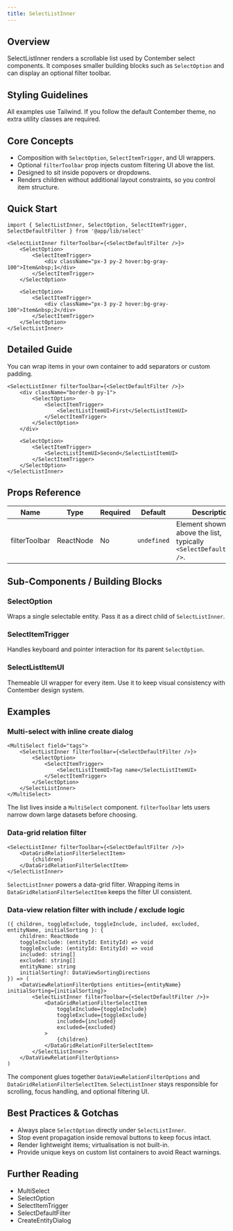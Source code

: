 ```yaml
---
title: SelectListInner
---
```


<!-- Edited by human: false -->
<!-- Examples count: 2 -->
<!-- Source examples: 0 -->
<!-- Playground examples: 0 -->
<!-- External examples: 2 -->
<!-- Import examples: 2 -->

## Overview
SelectListInner renders a scrollable list used by Contember select components.
It composes smaller building blocks such as `SelectOption` and can display an optional filter toolbar.

## Styling Guidelines
All examples use Tailwind.
If you follow the default Contember theme, no extra utility classes are required.

## Core Concepts
- Composition with `SelectOption`, `SelectItemTrigger`, and UI wrappers.
- Optional `filterToolbar` prop injects custom filtering UI above the list.
- Designed to sit inside popovers or dropdowns.
- Renders children without additional layout constraints, so you control item structure.

## Quick Start
```tsx
import { SelectListInner, SelectOption, SelectItemTrigger, SelectDefaultFilter } from '@app/lib/select'

<SelectListInner filterToolbar={<SelectDefaultFilter />}>
	<SelectOption>
		<SelectItemTrigger>
			<div className="px-3 py-2 hover:bg-gray-100">Item&nbsp;1</div>
		</SelectItemTrigger>
	</SelectOption>

	<SelectOption>
		<SelectItemTrigger>
			<div className="px-3 py-2 hover:bg-gray-100">Item&nbsp;2</div>
		</SelectItemTrigger>
	</SelectOption>
</SelectListInner>
```

## Detailed Guide
You can wrap items in your own container to add separators or custom padding.

```tsx
<SelectListInner filterToolbar={<SelectDefaultFilter />}>
	<div className="border-b py-1">
		<SelectOption>
			<SelectItemTrigger>
				<SelectListItemUI>First</SelectListItemUI>
			</SelectItemTrigger>
		</SelectOption>
	</div>

	<SelectOption>
		<SelectItemTrigger>
			<SelectListItemUI>Second</SelectListItemUI>
		</SelectItemTrigger>
	</SelectOption>
</SelectListInner>
```

## Props Reference
| Name | Type | Required | Default | Description |
|------|------|----------|---------|-------------|
| filterToolbar | ReactNode | No | `undefined` | Element shown above the list, typically `<SelectDefaultFilter />`. |


## Sub-Components / Building Blocks
### SelectOption
Wraps a single selectable entity.
Pass it as a direct child of `SelectListInner`.

### SelectItemTrigger
Handles keyboard and pointer interaction for its parent `SelectOption`.

### SelectListItemUI
Themeable UI wrapper for every item.
Use it to keep visual consistency with Contember design system.

## Examples
### Multi-select with inline create dialog
```tsx
<MultiSelect field="tags">
	<SelectListInner filterToolbar={<SelectDefaultFilter />}>
		<SelectOption>
			<SelectItemTrigger>
				<SelectListItemUI>Tag name</SelectListItemUI>
			</SelectItemTrigger>
		</SelectOption>
	</SelectListInner>
</MultiSelect>
```
The list lives inside a `MultiSelect` component.
`filterToolbar` lets users narrow down large datasets before choosing.

### Data-grid relation filter
```tsx
<SelectListInner filterToolbar={<SelectDefaultFilter />}>
	<DataGridRelationFilterSelectItem>
		{children}
	</DataGridRelationFilterSelectItem>
</SelectListInner>
```
`SelectListInner` powers a data-grid filter.
Wrapping items in `DataGridRelationFilterSelectItem` keeps the filter UI consistent.

### Data-view relation filter with include / exclude logic
```tsx
({ children, toggleExclude, toggleInclude, included, excluded, entityName, initialSorting }: {
	children: ReactNode
	toggleInclude: (entityId: EntityId) => void
	toggleExclude: (entityId: EntityId) => void
	included: string[]
	excluded: string[]
	entityName: string
	initialSorting?: DataViewSortingDirections
}) => (
	<DataViewRelationFilterOptions entities={entityName} initialSorting={initialSorting}>
		<SelectListInner filterToolbar={<SelectDefaultFilter />}>
			<DataGridRelationFilterSelectItem
				toggleInclude={toggleInclude}
				toggleExclude={toggleExclude}
				included={included}
				excluded={excluded}
			>
				{children}
			</DataGridRelationFilterSelectItem>
		</SelectListInner>
	</DataViewRelationFilterOptions>
)
```
The component glues together `DataViewRelationFilterOptions` and `DataGridRelationFilterSelectItem`.
`SelectListInner` stays responsible for scrolling, focus handling, and optional filtering UI.

## Best Practices & Gotchas
- Always place `SelectOption` directly under `SelectListInner`.
- Stop event propagation inside removal buttons to keep focus intact.
- Render lightweight items; virtualisation is not built-in.
- Provide unique keys on custom list containers to avoid React warnings.

## Further Reading
- MultiSelect
- SelectOption
- SelectItemTrigger
- SelectDefaultFilter
- CreateEntityDialog

<!-- End of Generated Documentation -->
